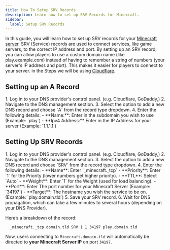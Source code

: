 ```yaml
---
title: How To Setup SRV Records
description: Learn how to set up SRV Records for Minecraft.
sidebar:
  label: Setup SRV Records
---
```


In this guide, you will learn how to set up SRV records for your [Minecraft server](https://www.gamehostbros.com/minecraft-server-hosting/). SRV (Service) records are used to connect services, like game servers, to the correct IP address and port. By setting up an SRV record, you can allow players to use a custom domain name (like play.example.com) instead of having to remember a string of numbers (your server's IP address and port). This makes it easier for players to connect to your server. in the Steps we will be using [Cloudflare](https://cloudflare.com).
## Setting up an A Record


<Steps>
    1. Log in to your DNS provider's control panel. (e.g. Cloudflare, GoDaddy,)
    2. Navigate to the DNS management section.
    3. Select the option to add a new DNS record and choose `A` from the record type dropdown.
    4. Enter the following details:
</Steps>
    - **Name:**: Enter in the subdomain you wish to use (Example: `play`)
    - **Ipv4 Address:** Enter in the IP Address for your server (Example: `1.1.1.1`)
    
## Setting Up SRV Records

<Steps>
    1. Log in to your DNS provider's control panel. (e.g. Cloudflare, GoDaddy,)
    2. Navigate to the DNS management section.
    3. Select the option to add a new DNS record and choose `SRV` from the record type dropdown.
    4. Enter the following details:
</Steps>
    - **Name**: Enter `_minecraft._tcp`
    - **Priority**: Enter `1` for the Priority (lower numbers get higher priority).
    - **TTL**: Select `Auto`
    - **Weight**: Enter `1` for the Weight (used for load balancing).
    - **Port**: Enter The port number for your Minecraft Server (Example: `34197`)
    - **Target**: The hostname you wish the service to be on. (Example: `play.domain.tld`)
<Steps>
  5. Save your SRV record.
  6. Wait for DNS propagation, which can take a few minutes to several hours (depending on your DNS Provider).
</Steps>

Here’s a breakdown of the record:
```
  _minecraft._tcp.domain.tld SRV 1 1 34197 play.domain.tld
```

Now, users connecting to `Minecraft.domain.tld` will automatically be directed to **your Minecraft Server IP** on port `34197`.




